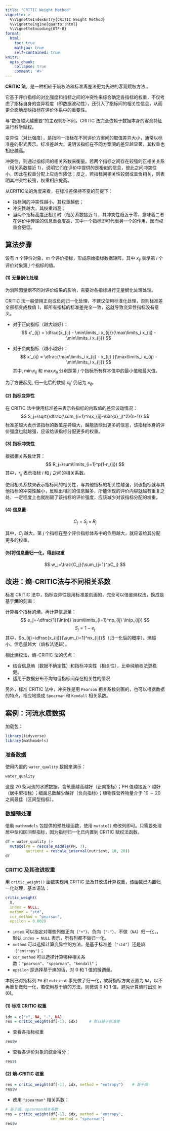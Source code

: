 ```yaml
---
title: "CRITIC Weight Method"
vignette: >
  %\VignetteIndexEntry{CRITIC Weight Method}
  %\VignetteEngine{quarto::html}
  %\VignetteEncoding{UTF-8}
format:
  html:
    toc: true
    mathjax: true
    self-contained: true
knitr:
  opts_chunk:
    collapse: true
    comment: '#>'
---
```


**CRITIC 法**，是一种相较于熵权法和标准离差法更为先进的客观赋权方法 。

它基于评价指标的对比强度和指标之间的冲突性来综合确定各指标的权重，不仅考虑了指标自身的变异程度（即数据波动性），还引入了指标间的相关性信息，从而更全面地反映指标在评价体系中的重要性。

与“数值越大越重要”的主观判断不同，CRITIC 法完全依赖于数据本身的客观特征进行科学赋权。

变异性（对比强度），是指同一指标在不同评价方案间的取值差异大小，通常以标准差的形式表示。标准差越大，说明该指标在不同方案间的差异越显著，其权重也相应越高。

冲突性，则通过指标间的相关系数来衡量。若两个指标之间存在较强的正相关关系（相关系数接近 $1$），说明它们在评价中提供的是相似的信息，彼此之间冲突性小，因此在权重分配上应适当降低；反之，若指标间相关性较弱或呈负相关，则表明其冲突性较强，权重相应提高。

从CRITIC法的角度来看，在标准差保持不变的前提下：

- 指标间的冲突性越小，其权重越低；
- 冲突性越大，其权重越高；
- 当两个指标高度正相关时（相关系数接近 $1$），其冲突性趋近于零，意味着二者在评价中传递的信息重叠度高，其中一个指标即可代表另一个的作用，因而权重会更低。

## 算法步骤

设有 $n$ 个评价对象，$m$ 个评价指标，形成原始指标数据矩阵，其中 $x_{ij}$ 表示第 $i$ 个评价对象第 $j$ 个指标的值。

#### (1) 无量纲化处理

为消除因量纲不同对评价结果的影响，需要对各指标进行无量纲化处理处理。

CRITIC 法一般使用正向或负向归一化处理，不建议使用标准化处理，否则标准差全部都变成数值 $1$，即所有指标的标准差完全一致，这就导致变异性指标没有意义。

- 对于正向指标（越大越好）：
$$
x'_{ij} = \dfrac{x_{ij} - \min\limits_i x_{ij}}{\max\limits_i x_{ij} - \min\limits_i x_{ij}}
$$

- 对于负向指标（越小越好）：
$$
x'_{ij} = \dfrac{\max\limits_i x_{ij} - x_{ij} }{\max\limits_i x_{ij} - \min\limits_i x_{ij}}
$$
其中, $\min_{i} x_{ij}$ 和 $\max_{i} x_{ij}$ 分别是第 $j$ 个指标所有样本值中的最小值和最大值。

为了方便起见, 归一化后的数据 $x_{ij}'$ 仍记为 $x_{ij}$。

#### (2) 指标变异性

在 CRITIC 法中使用标准差来表示各指标的内取值的差异波动情况：
$$
S_j=\sqrt{\dfrac{\sum_{i=1}^n(x_{ij}-\bar{x}_j)^2}{n-1}}
$$
标准差越大表示该指标的数值差异越大，越能放映出更多的信息，该指标本身的评价强度也就越强，应该给该指标分配更多的权重。

#### (3) 指标冲突性

根据相关系数计算：
$$
R_j=\sum\limits_{i=1}^p(1-r_{ij})
$$
其中，$r_{ij}$ 表示指标 $i$ 和 $j$ 之间的相关系数。

使用相关系数来表示指标间的相关性，与其他指标的相关性越强，则该指标就与其他指标的冲突性越小，反映出相同的信息越多，所能体现的评价内容就越有重复之处，一定程度上也就削弱了该指标的评价强度，应该减少对该指标分配的权重。

#### (4) 信息量

$$
C_j = S_j \times R_j
$$

其中，$C_j$ 越大，第 $j$ 个指标在整个评价指标体系中的作用越大，就应该给其分配更多的权重。

#### (5)将信息量归一化，得到权重

$$
w_j=\frac{C_j}{\sum_{j=1}^pC_j}
$$

## 改进：熵-CRITIC法与不同相关系数

标准 CRITIC 法中，指标变异性是用标准差刻画的，完全可以借鉴熵权法，换成是基于**熵**的刻画：

计算每个指标的熵，再计算信息量：
$$
e_j=-\dfrac{1}{\ln(n)} \sum\limits_{i=1}^np_{ij} \ln(p_{ij})
$$
$$
S_j = 1-e_j
$$
其中，$p_{ij}=\dfrac{x_{ij}}{\sum_{i=1}^nx_{ij}}$（归一化后的概率）。熵越小，信息量越大（熵权法逻辑）。

相比熵权法，熵-CRITIC 法的优点：

- 结合信息熵（数据不确定性）和指标冲突性（相关性），比单纯熵权法更稳健。
- 适用于数据分布不均匀但指标间存在相关性的情况

另外，标准 CRITIC 法中，冲突性是用 `Pearson` 相关系数刻画的，也可以根据数据的特点，相应地换成 `Spearman` 和 `Kendall` 相关系数。

## 案例：河流水质数据

加载包：

```r
library(tidyverse)
library(mathmodels)
```

### 准备数据

使用内置的 `water_quality` 数据来演示：

```r
water_quality
```

这是 $20$ 条河流的水质数据，含氧量越高越好（正向指标）；PH 值越接近 $7$ 越好（居中型指标）；细菌总数越少越好（负向指标）；植物性营养物量介于 $10 \sim 20$ 之间最佳（区间型指标）。

### 数据预处理

借助 `mathmodels` 包提供的预处理函数，使用 `mutate()` 修改列即可。只需要处理居中型和区间型指标，因为指标归一化已内置到 CRITIC 赋权法函数。

```r
df = water_quality |>
  mutate(PH = rescale_middle(PH, 7), 
         nutrient = rescale_interval(nutrient, 10, 20))
df
```

### CRITIC 及其改进权重

用 `critic_weight()` 函数实现用 CRITIC 法及其改进计算权重，该函数已内置归一化处理，基本语法：

```r
critic_weight(
  X,
  index = NULL,
  method = "std",
  cor_method = "pearson",
  epsilon = 0.002)
```
 
- `index` 可以指定对哪些列做正向（`"+"`）、负向（`"-"`）、不做（`NA`）归一化，，默认 `index = NULL` 表示，所有列都不做归一化。
- `method` 可以选择计算变异性的方法，是基于标准差（`"std"`）还是熵（`"entropy"`）；
- `cor_method` 可以选择计算哪种相关系数：`"pearson"`、`"spearman"`、`"kendall"`；
- `epsilon` 是选择基于熵的话，对 $0$ 和 $1$ 值的微调量。

本例已对指标列 `PH` 和 `nutrient` 事先做了归一化，故将指标方向设置为 `NA`，以不再重复做归一化，若使用基于熵的方法，则微调 $0$ 和 $1$ 值，避免计算熵时出现 $\ln(0)$。

#### (1) 标准 CRITIC 权重

```r
idx = c("+", NA, "-", NA)
res = critic_weight(df[-1], idx)     # 默认基于标准差
```

- 查看各指标权重

```r
res$w
```

- 查看各评价对象的综合得分：

```r
res$s
```


#### (2) 熵-CRITIC 权重

```r
res = critic_weight(df[-1], idx, method = "entropy")    # 基于熵
res$w
```

- 改用 `"spearman"` 相关系数：

```r
# 基于熵、spearman相关系数
res = critic_weight(df[-1], idx, method = "entropy", 
                    cor_method = "spearman")
res$w
```

